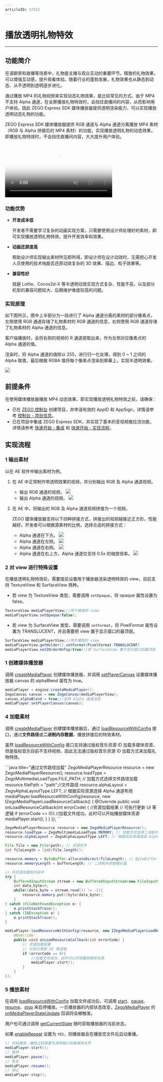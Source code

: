 ```yaml
---
articleID: 17421
---
```

# 播放透明礼物特效

- - -

## 功能简介

在语聊房和直播等场景中，礼物是主播与观众互动的重要环节。精致的礼物效果，可以增强互动感，提升观看体验。随着行业的蓬勃发展，礼物效果也从静态到动态、从不透明到透明逐步进化。

通过播放 MP4 的礼物视频来实现动态礼物效果，是比较常见的方式。由于 MP4 不支持 Alpha 通道，在全屏播放礼物特效时，会挡住直播间的内容，从而影响用户体验。因此 ZEGO Express SDK 媒体播放器提供透明渲染能力，可以实现播放透明动态礼物的功能。

ZEGO Express SDK 媒体播放器提供 RGB 通道与 Alpha 通道分离播放 MP4 素材（RGB 与 Alpha 拼接后的 MP4 素材）的功能，实现播放透明礼物的动态效果，即播放礼物特效时，不会挡住直播间内容，大大提升用户体验。

<video poster="https://storage.zego.im/sdk-doc/Pics/Express/gift_special_effects.png" src="https://storage.zego.im/sdk-doc/doc/video/Express_Video_SDK/gift_special_effects.mp4" width="70%" muted="true" loop="true" autoplay="autoplay" preload="auto" nocontrols></video>

### 功能优势

- **开发成本低**

    开发者不需要学习复杂的动画实现方案，只需要使用设计师处理好的素材，即可实现播放透明礼物特效，提升开发效率和效果。

- **动画还原度高**

    帮助设计师实现输出素材所见即所得，即设计师在设计动效时，无需担心开发人员使用的技术栈能否还原动效复杂的 3D 效果、描边、粒子效果等。

- **兼容性好**

    规避 Lottie、Cocos2d-X 等半透明动效实现方式复杂、性能不高，以及部分机型的兼容问题较大、后期维护难度较高的问题。

### 实现原理

如下图所示，图中上半部分为一段进行了 Alpha 通道分离的素材的部分像素点，左侧使用 RGB 通道存储了礼物素材的 RGB 通道的信息，右侧使用 RGB 通道存储了礼物素材的 Alpha 通道的信息。

客户端播放时，会将右侧的视频的 R 通道提取出来，作为左侧对应像素点的 Alpha 通道的值。

渲染时，将 Alpha 通道的值除以 255，进行归一化处理，得到 0 ~ 1 之间的 Alpha 取值，最后根据 RGBA 值将每个像素点渲染到屏幕上，实现半透明效果。

<Frame width="512" height="auto" caption=""><img src="https://storage.zego.im/sdk-doc/Pics/Express/RGBtoRGBA.jpeg" /></Frame>

## 前提条件

在使用媒体播放器播放 MP4 动态效果，即实现播放透明礼物特效之前，请确保：

- 已在 [ZEGO 控制台](https://console.zego.im) 创建项目，并申请有效的 AppID 和 AppSign，详情请参考 [控制台 - 项目信息](/console/guide-doc2)。
- 已在项目中集成 ZEGO Express SDK，并实现了基本的音视频推拉流功能，详情请参考 [快速开始 - 集成](!Integration/SDK_Integration) 和 [快速开始 - 实现流程](!Integration/Solution_Implementation)。




## 实现流程

### 1 输出素材

以在 AE 软件中输出素材为例。

1. 在 AE 中正常制作带透明效果的视频，并分别输出 RGB 及 Alpha 通道视频。
    - 输出 RGB 通道的视频。
        <Frame width="512" height="auto" caption=""><img src="https://storage.zego.im/sdk-doc/Pics/Express/output_RGB.jpeg" /></Frame>
    - 输出 Alpha 通道的视频。
        <Frame width="512" height="auto" caption=""><img src="https://storage.zego.im/sdk-doc/Pics/Express/output_Alpha.jpeg" /></Frame>


2. 在 AE 中，将输出的 RGB 及 Alpha 通道视频拼接为一个视频。

    ZEGO 媒体播放器支持以下四种拼接方式，拼接出的视频越接近正方形，性能越好。开发者可以根据源素材的比例，选择合适的拼接方式：
    - Alpha 通道在下方。
        <Frame width="512" height="auto" caption=""><img src="https://storage.zego.im/sdk-doc/Pics/Express/RGB_up_Alpha.jpeg" /></Frame>
    - Alpha 通道在左侧。
        <Frame width="512" height="auto" caption=""><img src="https://storage.zego.im/sdk-doc/Pics/Express/Alpha_RGB.jpeg" /></Frame>
    - Alpha 通道在右侧。
        <Frame width="512" height="auto" caption=""><img src="https://storage.zego.im/sdk-doc/Pics/Express/RGB_Alpha.jpeg" /></Frame>
    - Alpha 通道在右上方，Alpha 通道仅支持 0.5x 的缩放倍率。
        <Frame width="512" height="auto" caption=""><img src="https://storage.zego.im/sdk-doc/Pics/Express/RGB_Alpharighttop.jpeg" /></Frame>

### 2 对 view 进行特殊设置

在播放透明礼物特效前，需要提前设置用于播放器渲染透明特效的 view，目前支持 TextureView 和 SurfaceView 两种。

- 若 view 为 TextureView 类型，需要调用 `setOpaque`，将 opaque 属性设置为 false。  

```java
TextureView mediaPlayerView;//用于播放的 view
mediaPlayerView.setOpaque(false);
```

- 若 view 为 SurfaceView 类型，需要调用 `setFormat`，将 PixelFormat 属性设置为 TRANSLUCENT，并且需要把 view 置于显示窗口的最顶层。

```java
SurfaceView mediaPlayerView;//用于播放的 view
mediaPlayerView.getHolder().setFormat(PixelFormat.TRANSLUCENT)
mediaPlayerView.setZOrderOnTop(true)//把 SurfaceView 置于显示窗口的最顶层
```

### 1 创建媒体播放器

调用 [createMediaPlayer](@createMediaPlayer) 创建媒体播放器，并调用 [setPlayerCanvas](@setPlayerCanvas-ZegoMediaPlayer) 设置媒体播放器 canvas 的 alphaBlend 属性为 true。

```java
mediaPlayer = engine.createMediaPlayer();
ZegoCanvas canvas = new ZegoCanvas(mediaPlayerView);
canvas.alphaBlend = true;//支持 Alpha 通道渲染
mediaPlayer.setPlayerCanvas(canvas);
```

### 4 加载素材

调用 [createMediaPlayer](@createMediaPlayer) 创建媒体播放器后，通过 [loadResourceWithConfig](@loadResourceWithConfig) 接口，通过**文件路径**或**二进制内存数据**，播放拼接后的特效素材。

<Warning title="注意">


虽然 [loadResourceWithConfig](@loadResourceWithConfig) 接口支持通过版权音乐资源 ID 加载多媒体资源，但是版权音乐目前不支持视频，因此无法通过版权音乐资源 ID 加载方式来加载礼物特效。
</Warning>

<CodeGroup>
  ```java title="通过文件路径加载"
  ZegoMediaPlayerResource resource = new ZegoMediaPlayerResource();
  resource.loadType = ZegoMultimediaLoadType.FILE_PATH; // 加载方式选择文件路径加载
  resource.filePath = "path";//文件路径
  resource.alphaLayout = ZegoAlphaLayoutType.LEFT; // 根据实际资源选择 Alpha 通道布局
  mediaPlayer.loadResourceWithConfig(resource, new IZegoMediaPlayerLoadResourceCallback() {
      @Override
      public void onLoadResourceCallback(int errorCode) {
          //资源加载结果
          // 可执行更新 UI 等逻辑
          if (errorCode == 0){
              //加载文件成功，此时可以开始播放媒体资源
              mediaPlayer.start();
          }
      }
  });
  ```

  ```java title="通过二进制内存数据加载"
  ZegoMediaPlayerResource resource = new ZegoMediaPlayerResource();
  resource.loadType = ZegoMultimediaLoadType.MEMORY; // 加载方式选择二进制内存数据
  resource.alphaLayout = ZegoAlphaLayoutType.LEFT; // 根据实际资源选择 Alpha 通道布局

  File file = new File(path); // 资源文件
  int fileLength = (int)file.length();

  resource.memory = ByteBuffer.allocateDirect(fileLength); // ByteBuffer 类型二进制内存数据
  resource.memoryLength = bufferLength; // 二进制内存数据长度

  // 将资源加载到内存中
  try {
      BufferedInputStream stream = new BufferedInputStream(new FileInputStream(file));
      int data_byte=0;
      while((data_byte = stream.read()) != -1){
          resource.memory.put((byte)data_byte);
      }
  } catch (FileNotFoundException e) {
      e.printStackTrace();
  } catch (IOException e) {
      e.printStackTrace();
  }

  mediaPlayer.loadResourceWithConfig(resource, new IZegoMediaPlayerLoadResourceCallback() {
      @Override
      public void onLoadResourceCallback(int errorCode) {
          // 资源加载结果
          // 可执行更新 UI 等逻辑
          if (errorCode == 0){
              //加载文件成功，此时可以开始播放媒体资源
              mediaPlayer.start();
          }
      }    
  });
  ```
</CodeGroup>

### 5 播放素材

在调用 [loadResourceWithConfig](@loadResourceWithConfig-ZegoMediaPlayer) 加载文件成功后，可调用 [start](@start-ZegoMediaPlayer)、[pause](@pause-ZegoMediaPlayer)、[resume](@resume-ZegoMediaPlayer)、[stop](@stop-ZegoMediaPlayer) 来启停播放。一旦播放器的内部状态改变，[ZegoMediaPlayer](@-ZegoMediaPlayer) 的 [onMediaPlayerStateUpdate](@onMediaPlayerStateUpdate-IZegoMediaPlayerEventHandler) 回调将会被触发。

用户也可通过调用 [getCurrentState](@getCurrentState-ZegoMediaPlayer) 随时获取播放器的当前状态。

如果 [enableRepeat](@enableRepeat-ZegoMediaPlayer) 设置为 `YES`，则播放器会在播放完文件后自动重播。

```java
// 开始播放，播放之前需要先调用接口加载媒体文件
mediaPlayer.start();
// 暂停
mediaPlayer.pause();
// 恢复
mediaPlayer.resume();
// 停止
mediaPlayer.stop();
```
